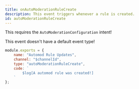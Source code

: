 ```yaml
---
title: onAutoModerationRuleCreate
description: This event triggers whenever a rule is created.
id: autoModerationRuleCreate
---
```



<Aside title="Intents">

This requires the `AutoModerationConfiguration` intent!

</Aside>

<Example>

<div slot="default">

This event doesn't have a default event type!

</div>
<div slot="handler">

```js
module.exports = {
    name: "Automod Rule Updates",
    channel: "$channelId",
    type: "autoModerationRuleCreate",
    code: `
        $log[A automod rule was created!]
    `
};
```

</div>
</Example>